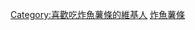 {{Userbox
|border-c=#ffd700
|border-s=1
|id-c=#000080
|id-s=12
|info-c=#ffffff
|info-s=10
|id=[[File:Fish_and_chips.jpg|60px]]
|info=這個用戶喜歡吃[[炸魚薯條|<span style="color:red;font-weight:bold;">炸魚薯條</span>]]。
}}
<includeonly>[[Category:喜歡吃炸魚薯條的維基人]]</includeonly>
<noinclude>[[Category:食品用户框模板|炸魚薯條]]</noinclude>